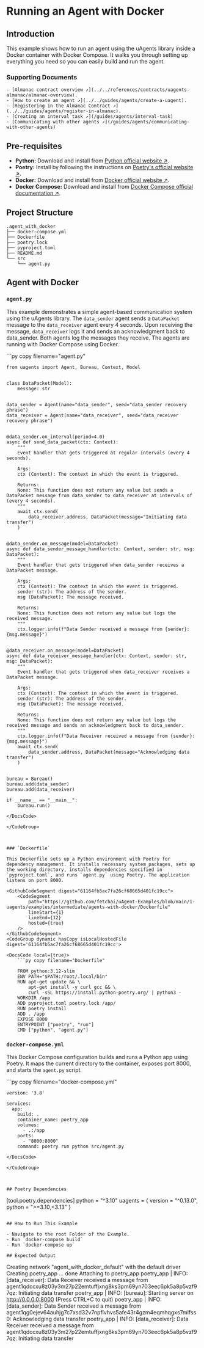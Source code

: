 
# Running an Agent with Docker

## Introduction

This example shows how to run an agent using the uAgents library inside a Docker container with Docker Compose. It walks you through setting up everything you need so you can easily build and run the agent.

### Supporting Documents

    - [Almanac contract overview ↗️](../../references/contracts/uagents-almanac/almanac-overview).
    - [How to create an agent ↗️](../../guides/agents/create-a-uagent).
    - [Registering in the Almanac Contract ↗️](../../guides/agents/register-in-almanac).
    - [Creating an interval task ↗️](/guides/agents/interval-task)
    - [Communicating with other agents ↗️](/guides/agents/communicating-with-other-agents)

## Pre-requisites

- **Python:** Download and install from [Python official website ↗️](https://www.python.org/downloads/).
- **Poetry:** Install by following the instructions on [Poetry's official website ↗️](https://python-poetry.org/docs/#installation).
- **Docker:** Download and install from [Docker official website ↗️](https://docs.docker.com/get-docker/).
- **Docker Compose:** Download and install from [Docker Compose official documentation ↗️](https://docs.docker.com/compose/).

## Project Structure

```
.agent_with_docker
├── docker-compose.yml
├── Dockerfile
├── poetry.lock
├── pyproject.toml
├── README.md
└── src
    └── agent.py
```

## Agent with Docker 

### `agent.py`

This example demonstrates a simple agent-based communication system using the uAgents library. The `data_sender` agent sends a `DataPacket` message to the `data_receiver` agent every 4 seconds. Upon receiving the message, `data_receiver` logs it and sends an acknowledgment back to data_sender. Both agents log the messages they receive. The agents are running with Docker Compose using Docker.

<GithubCodeSegment digest="f3fa0311d5d2c3a974acf758de51a654">
    <CodeSegment
        path="https://github.com/fetchai/uAgent-Examples/blob/main/1-uagents/examples/intermediate/agents-with-docker/src/agent.py"
        lineStart={1}
        lineEnd={69}
        hosted={true}
    />
</GithubCodeSegment>
<CodeGroup dynamic hasCopy isLocalHostedFile digest='f3fa0311d5d2c3a974acf758de51a654'>

<DocsCode local={true}>
	```py copy filename="agent.py"

	 
	from uagents import Agent, Bureau, Context, Model
	 
	 
	class DataPacket(Model):
	    message: str
	 
	 
	data_sender = Agent(name="data_sender", seed="data_sender recovery phrase")
	data_receiver = Agent(name="data_receiver", seed="data_receiver recovery phrase")
	 
	 
	@data_sender.on_interval(period=4.0)
	async def send_data_packet(ctx: Context):
	    """
	    Event handler that gets triggered at regular intervals (every 4 seconds).
	 
	    Args:
	    ctx (Context): The context in which the event is triggered.
	 
	    Returns:
	    None: This function does not return any value but sends a DataPacket message from data_sender to data_receiver at intervals of (every 4 seconds).
	    """
	    await ctx.send(
	        data_receiver.address, DataPacket(message="Initiating data transfer")
	    )
	 
	 
	@data_sender.on_message(model=DataPacket)
	async def data_sender_message_handler(ctx: Context, sender: str, msg: DataPacket):
	    """
	    Event handler that gets triggered when data_sender receives a DataPacket message.
	 
	    Args:
	    ctx (Context): The context in which the event is triggered.
	    sender (str): The address of the sender.
	    msg (DataPacket): The message received.
	 
	    Returns:
	    None: This function does not return any value but logs the received message.
	    """
	    ctx.logger.info(f"Data Sender received a message from {sender}: {msg.message}")
	 
	 
	@data_receiver.on_message(model=DataPacket)
	async def data_receiver_message_handler(ctx: Context, sender: str, msg: DataPacket):
	    """
	    Event handler that gets triggered when data_receiver receives a DataPacket message.
	 
	    Args:
	    ctx (Context): The context in which the event is triggered.
	    sender (str): The address of the sender.
	    msg (DataPacket): The message received.
	 
	    Returns:
	    None: This function does not return any value but logs the received message and sends an acknowledgment back to data_sender.
	    """
	    ctx.logger.info(f"Data Receiver received a message from {sender}: {msg.message}")
	    await ctx.send(
	        data_sender.address, DataPacket(message="Acknowledging data transfer")
	    )
	 
	 
	bureau = Bureau()
	bureau.add(data_sender)
	bureau.add(data_receiver)
	 
	if __name__ == "__main__":
	    bureau.run()

```
</DocsCode>

</CodeGroup>



### `Dockerfile`

This Dockerfile sets up a Python environment with Poetry for dependency management. It installs necessary system packages, sets up the working directory, installs dependencies specified in `pyproject.toml`, and runs `agent.py` using Poetry. The application listens on port 8000.

<GithubCodeSegment digest="61164fb5ac7fa26cf68665d401fc19cc">
    <CodeSegment
        path="https://github.com/fetchai/uAgent-Examples/blob/main/1-uagents/examples/intermediate/agents-with-docker/Dockerfile"
        lineStart={1}
        lineEnd={12}
        hosted={true}
    />
</GithubCodeSegment>
<CodeGroup dynamic hasCopy isLocalHostedFile digest='61164fb5ac7fa26cf68665d401fc19cc'>

<DocsCode local={true}>
	```py copy filename="Dockerfile"

	FROM python:3.12-slim
	ENV PATH="$PATH:/root/.local/bin"
	RUN apt-get update && \
	    apt-get install -y curl gcc && \
	    curl -sSL https://install.python-poetry.org/ | python3 -
	WORKDIR /app
	ADD pyproject.toml poetry.lock /app/
	RUN poetry install
	ADD . /app
	EXPOSE 8000
	ENTRYPOINT ["poetry", "run"]
	CMD ["python", "agent.py"]

```
</DocsCode>

</CodeGroup>



### `docker-compose.yml`
This Docker Compose configuration builds and runs a Python app using Poetry. It maps the current directory to the container, exposes port 8000, and starts the `agent.py` script.

<GithubCodeSegment digest="c5968d7a0aa277e98151fb92b7a98a78">
    <CodeSegment
        path="https://github.com/fetchai/uAgent-Examples/blob/main/1-uagents/examples/intermediate/agents-with-docker/docker-compose.yml"
        lineStart={1}
        lineEnd={11}
        hosted={true}
    />
</GithubCodeSegment>
<CodeGroup dynamic hasCopy isLocalHostedFile digest='c5968d7a0aa277e98151fb92b7a98a78'>

<DocsCode local={true}>
	```py copy filename="docker-compose.yml"

	version: '3.8'
	 
	services:
	  app:
	    build: .
	    container_name: poetry_app
	    volumes:
	      - .:/app
	    ports:
	      - "8000:8000"
	    command: poetry run python src/agent.py

```
</DocsCode>

</CodeGroup>



## Poetry Dependencies

```
[tool.poetry.dependencies]
python = "^3.10"
uagents = { version = "^0.13.0", python = ">=3.10,<3.13" }
```

## How to Run This Example

- Navigate to the root Folder of the Example.
- Run `docker-compose build`
- Run `docker-compose up`

## Expected Output

```
Creating network "agent_with_docker_default" with the default driver
Creating poetry_app ... done
Attaching to poetry_app
poetry_app | INFO:     [data_receiver]: Data Receiver received a message from agent1qdccxu8z03y3m27p22emtuffjxng8ks3pm69yn703eec6pk5a8p5vzf97qz: Initiating data transfer
poetry_app | INFO:     [bureau]: Starting server on http://0.0.0.0:8000 (Press CTRL+C to quit)
poetry_app | INFO:     [data_sender]: Data Sender received a message from agent1qg0ejev64auhjg7c7xsd32v7npflvhvs5afe43r4gzm4eqmhqgxs7mlfss0: Acknowledging data transfer
poetry_app | INFO:     [data_receiver]: Data Receiver received a message from agent1qdccxu8z03y3m27p22emtuffjxng8ks3pm69yn703eec6pk5a8p5vzf97qz: Initiating data transfer
```